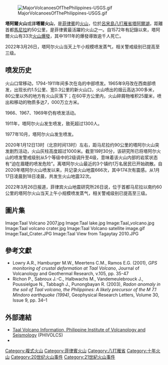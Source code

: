 {{expand language|en|page=Taal Volcano}}
{{Infobox mountain
| Name             = 塔阿爾火山
| Photo            = Taal volcano aerial.jpg
| Photo size       = 
| Caption          = 塔阿爾火山島瞰圖
| pushpin_map            = Philippines
| pushpin_label_position = <!-- the position of the pushpin label: left, right, top, bottom, none -->
| pushpin_map_caption    = 塔阿爾火山的位置
| pushpin_mapsize        =
| coordinates_ref        = 
| latd=14 |latm=0 |lats=7 |latNS=N
| longd=120 |longm=59 |longs=34 |longEW=E
| Elevation        = 400米
| Location         = {{PHI}}[[八打雁省|八打雁省]]
| Range            = 
| Prominence       = 
| Parent peak      = 
| Coordinates      = 
| Topographic map  = 
| Type             = 
| Volcanic_Arc/Belt= 
| Age              = 
| Last eruption    = [[2020年塔阿尔火山喷发|2020年11月17日]]
| First ascent     = 
| Easiest route    = 
| Grid_ref_UK      = 
| Grid_ref_Ireland = 
| Listing          = 
| Translation      = 
| Language         = 
| Pronunciation    = 
}}

[[Image:MajorVolcanoesOfThePhilippines-USGS.gif|right]]

'''塔阿爾火山'''或譯'''塔爾火山'''，是[[菲律賓|菲律賓]]的[[火山|火山]]，位於[[呂宋|呂宋島]][[八打雁省|八打雁省]][[塔阿爾湖|塔阿爾湖]]，距離首都[[馬尼拉|馬尼拉]]約50公里，是菲律賓最活躍的火山之一。自1572年有記錄以來，塔阿爾火山有33次[[火山爆發|火山爆發]]，其中1911年的爆發導致逾千人死亡。

2022年3月26日，塔阿尔火山当天上午小规模喷发蒸气，相关警戒级别已提高至三级。

== 喷发历史 ==
火山口常移动，1794-1911年间多次在岛的中部喷发。1965年9月改在西南部喷发，出现长约1.5公里、宽0.3公里的新火山口，火山喷出的烟云高达300多米， 80公里以外的地方有火山灰落下；在60平方公里内，火山碎屑物堆积25厘米，喷出和移动的物质多达7，000万立方米。

1966、1967、1969年仍有喷发活动。

1911年，塔阿尔火山发生喷发，致死超过1300人。

1977年10月，塔阿尔火山发生喷发。

2020年1月12日13时（北京时间13时）左右，距马尼拉约90公里的塔阿尔火山突发剧烈活动，火山灰柱高度超过1000米。截至19时30分，该研究所已将塔阿尔火山的喷发警戒级别从5个等级中的2级调升至4级，意味着该火山内部的岩浆状态有“迫在眉睫的喷发危险”。离塔阿尔火山最近的3个镇约1万名居民已开始疏散。自2020年塔阿尔火山喷发以来，共记录火山地震666次，其中174次有震感。从1月17日凌晨到18日凌晨，共发生火山地震32次。  

2022年3月26日报道，菲律宾火山地震研究所26日说，位于首都马尼拉以南约60公里的塔阿尔火山当天上午小规模喷发蒸气，相关警戒级别已提高至三级。

==圖片集==
<gallery>
Image:Taal Volcano 2007.jpg
Image:Taal lake.jpg
Image:Taal_volcano.jpg
Image:Taal volcano crater.jpg
Image:Taal Volcano satellite image.gif
Image:Taal_Crater.JPG
Image:Taal View from Tagaytay 2010.JPG
</gallery>
{{clear}}

==參考文獻==
* Lowry A.R., Hamburger M.W., Meertens C.M., Ramos E.G. (2001), ''GPS monitoring of crustal deformation at Taal Volcano'', Journal of Volcanology and Geothermal Research, v.105, pp. 35-47
* Richon P., Sabroux J.-C., Halbwachs M., Vandemeulebrouck J., Poussielgue N., Tabbagh J., Punongbayan R. (2003), ''Radon anomaly in the soil of Taal volcano, the Philippines: A likely precursor of the M 7.1 Mindoro earthquake (1994)'', Geophysical Research Letters, Volume 30, Issue 9, pp. 34–1

==外部連結==
* [https://web.archive.org/web/20080912030631/http://volcano.phivolcs.dost.gov.ph/update_VMEPD/Volcano/VolcanoList/taal.htm Taal Volcano Information, Philippine Institute of Volcanology and Seismology] (PHIVOLCS)
* {{cite gvp
  | vnum = 0703-07=
  | title = Taal Volcano
  | accessdate = 2010-03-15 }}

{{十年火山}}
{{十年火山地图}}

[[Category:複式火山|Category:複式火山]]
[[Category:菲律賓火山|Category:菲律賓火山]]
[[Category:八打雁省|Category:八打雁省]]
[[Category:十年火山|Category:十年火山]]
[[Category:20世纪火山事件|Category:20世纪火山事件]]
[[Category:21世紀火山事件|Category:21世紀火山事件]]